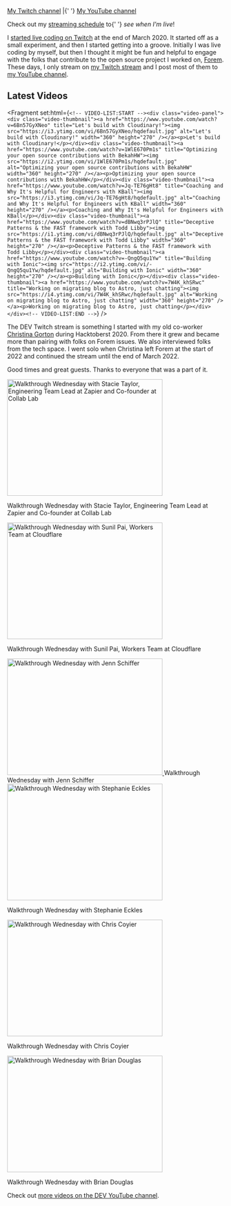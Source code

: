 
<PageLayout title="Streaming">
<nav aria-label="My channels for streaming">
  <a href="https://twitch.tv/nickytonline">My Twitch channel</a> |{' '}
  <a href="https://iamdeveloper.live">My YouTube channel</a>
</nav>

<p class="weight-bold">
  Check out my <a href="/stream-schedule">streaming schedule</a> to{' '}
  <em>see when I'm live</em>!
</p>

I [started live coding on Twitch](https://www.iamdeveloper.com/posts/i-ve-started-to-live-code-on-twitch-for-dev-13cn)
at the end of March 2020. It started off as a small experiment, and then I
started getting into a groove. Initially I was live coding by myself, but then I
thought it might be fun and helpful to engage with the folks that contribute to
the open source project I worked on, [Forem](https://github.com/forem/forem).
These days, I only stream on [my Twitch stream](https://live.iamdeveloper.com)
and I post most of them to
[my YouTube channel](https://youtube.iamdeveloper.com).

## Latest Videos

<Fragment set:html={`<!-- VIDEO-LIST:START --><div class="video-panel"><div class="video-thumbnail"><a href="https://www.youtube.com/watch?v=6Bn57GyXNeo" title="Let's build with Cloudinary!"><img src="https://i3.ytimg.com/vi/6Bn57GyXNeo/hqdefault.jpg" alt="Let's build with Cloudinary!" width="360" height="270" /></a><p>Let's build with Cloudinary!</p></div><div class="video-thumbnail"><a href="https://www.youtube.com/watch?v=1WlE670Pm1s" title="Optimizing your open source contributions with BekahHW"><img src="https://i2.ytimg.com/vi/1WlE670Pm1s/hqdefault.jpg" alt="Optimizing your open source contributions with BekahHW" width="360" height="270" /></a><p>Optimizing your open source contributions with BekahHW</p></div><div class="video-thumbnail"><a href="https://www.youtube.com/watch?v=Jq-TE76gHt8" title="Coaching and Why It's Helpful for Engineers with KBall"><img src="https://i3.ytimg.com/vi/Jq-TE76gHt8/hqdefault.jpg" alt="Coaching and Why It's Helpful for Engineers with KBall" width="360" height="270" /></a><p>Coaching and Why It's Helpful for Engineers with KBall</p></div><div class="video-thumbnail"><a href="https://www.youtube.com/watch?v=dBNwq3rPJlQ" title="Deceptive Patterns & the FAST framework with Todd Libby"><img src="https://i1.ytimg.com/vi/dBNwq3rPJlQ/hqdefault.jpg" alt="Deceptive Patterns & the FAST framework with Todd Libby" width="360" height="270" /></a><p>Deceptive Patterns & the FAST framework with Todd Libby</p></div><div class="video-thumbnail"><a href="https://www.youtube.com/watch?v=-QngQ5qu1Yw" title="Building with Ionic"><img src="https://i2.ytimg.com/vi/-QngQ5qu1Yw/hqdefault.jpg" alt="Building with Ionic" width="360" height="270" /></a><p>Building with Ionic</p></div><div class="video-thumbnail"><a href="https://www.youtube.com/watch?v=7W4K_khSRwc" title="Working on migrating blog to Astro, just chatting"><img src="https://i4.ytimg.com/vi/7W4K_khSRwc/hqdefault.jpg" alt="Working on migrating blog to Astro, just chatting" width="360" height="270" /></a><p>Working on migrating blog to Astro, just chatting</p></div></div><!-- VIDEO-LIST:END -->`} />

The DEV Twitch stream is something I started with my old co-worker
[Christina Gorton](https://twitter.com/coffeecraftcode) during Hacktoberst 2020.
From there it grew and became more than pairing with folks on Forem issues. We
also interviewed folks from the tech space. I went solo when Christina left
Forem at the start of 2022 and continued the stream until the end of March 2022.

Good times and great guests. Thanks to everyone that was a part of it.

<div class="video-panel">
  <div class="video-thumbnail">
    <a
      href="https://www.youtube.com/watch?v=cmooRSV4sr8"
      title="Walkthrough Wednesday with Stacie Taylor, Engineering Team Lead at Zapier and Co-founder at Collab Lab"
    >
      <img
        src="https://i4.ytimg.com/vi/cmooRSV4sr8/hqdefault.jpg"
        alt="Walkthrough Wednesday with Stacie Taylor, Engineering Team Lead at Zapier and Co-founder at Collab Lab"
        width="360"
        height="270"
      />
    </a>
    <p>
      Walkthrough Wednesday with Stacie Taylor, Engineering Team Lead at Zapier
      and Co-founder at Collab Lab
    </p>
  </div>
  <div class="video-thumbnail">
    <a
      href="https://www.youtube.com/watch?v=zMEvgvSrPuo"
      title="Walkthrough Wednesday with Sunil Pai, Workers Team at Cloudflare"
    >
      <img
        src="https://i3.ytimg.com/vi/zMEvgvSrPuo/hqdefault.jpg"
        alt="Walkthrough Wednesday with Sunil Pai, Workers Team at Cloudflare"
        width="360"
        height="270"
      />
    </a>
    <p>Walkthrough Wednesday with Sunil Pai, Workers Team at Cloudflare</p>
  </div>
  <div class="video-thumbnail">
    <a
      href="https://www.youtube.com/watch?v=MWkJFsC9jZo"
      title="Walkthrough Wednesday with Jenn Schiffer"
    >
      <img
        src="https://i2.ytimg.com/vi/MWkJFsC9jZo/hqdefault.jpg"
        alt="Walkthrough Wednesday with Jenn Schiffer"
        width="360"
        height="270"
      />
    </a>
    Walkthrough Wednesday with Jenn Schiffer
  </div>
  <div class="video-thumbnail">
    <a
      href="https://www.youtube.com/watch?v=IH2IcYMxab4"
      title="Walkthrough Wednesday with Stephanie Eckles"
    >
      <img
        src="https://i2.ytimg.com/vi/IH2IcYMxab4/hqdefault.jpg"
        alt="Walkthrough Wednesday with Stephanie Eckles"
        width="360"
        height="270"
      />
    </a>
    <p>Walkthrough Wednesday with Stephanie Eckles</p>
  </div>
  <div class="video-thumbnail">
    <a
      href="https://www.youtube.com/watch?v=ZncQIITVOPI"
      title="Walkthrough Wednesday with Chris Coyier"
    >
      <img
        src="https://i1.ytimg.com/vi/ZncQIITVOPI/hqdefault.jpg"
        alt="Walkthrough Wednesday with Chris Coyier"
        width="360"
        height="270"
      />
    </a>
    <p>Walkthrough Wednesday with Chris Coyier</p>
  </div>
  <div class="video-thumbnail">
    <a
      href="https://www.youtube.com/watch?v=d1KCS6C4Rus"
      title="Walkthrough Wednesday with Brian Douglas"
    >
      <img
        src="https://i1.ytimg.com/vi/d1KCS6C4Rus/hqdefault.jpg"
        alt="Walkthrough Wednesday with Brian Douglas"
        width="360"
        height="270"
      />
    </a>
    <p>Walkthrough Wednesday with Brian Douglas</p>
  </div>
</div>

Check out
[more videos on the DEV YouTube channel](https://www.youtube.com/thepracticaldevteam).

</PageLayout>
